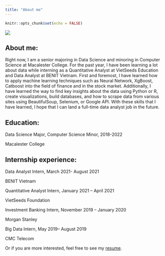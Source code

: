 ```yaml
---
title: "About me"
---
```


```r
knitr::opts_chunk$set(echo = FALSE)
```

![](new_oreleans copy.png)

## About me:

Right now, I am a senior majoring in Data Science and minoring in Computer Science at Macalester College. For the past year, I have been learning a lot about data while interning as a Quantitative Analyst at VietSeeds Education and Data Analyst at BENIT Vietnam. First and foremost, I have learned how to apply machine learning techniques such as Neural Network, XgBoost, Catboost into the field of finance and in the stock market. Additionally, I have learned the way to find key insights about the data using Python or R, create visualizations, build databases, and how to scrape data from various sites using BeautifulSoup, Selenium, or Google API. With these skills that I have learned, I hope that I can land a full-time data analyst job in the future. 

## Education:

Data Science Major, Computer Science Minor, 2018-2022

Macalester College

## Internship experience: 

Data Analyst Intern, March 2021- August 2021

BENIT Vietnam

Quantitative Analyst Intern, January 2021 – April 2021

VietSeeds Foundation

Investment Banking Intern, November 2019 – January 2020

Morgan Stanley

Big Data Intern, May 2019– August 2019

CMC Telecom

Or if you are more interested, feel free to see my [resume](https://drive.google.com/file/d/1pTQnWQa4eXH5HnlSdiNKvD_btjAGQNUi/view?usp=sharing).